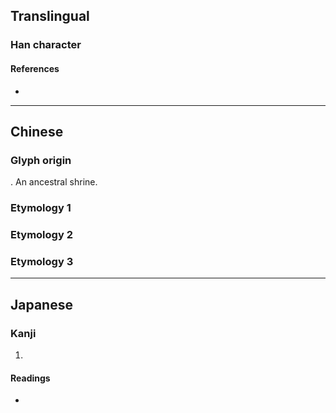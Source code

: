 {{also|享|亨}}
{{character info}}
==Translingual==

===Han character===
{{Han char|rn=8|rad=亠|as=07|sn=9|four=|canj=YRA|ids=⿳亠口日}}

====References====
* {{Han ref|kx=0089.050|dkj=00305|dj=0188.110|hdz=10285.050|uh=4EAF|ud=20143}}

----

==Chinese==

===Glyph origin===
{{Han etym}}
{{liushu|p}}. An ancestral shrine.

===Etymology 1===
{{zh-see|享|v}}

===Etymology 2===
{{zh-see|亨|v}}

===Etymology 3===
{{zh-see|烹|v}}

----

==Japanese==

===Kanji===
{{ja-kanji|grade=|rs=亠07}}

# {{rfdef|ja|sort=亠07}}

====Readings====
* {{ja-readings|on=[[きょう]] (kyō), [[こう]] (kō)|kun=}}